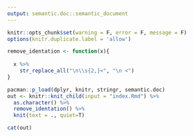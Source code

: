 ```yaml
---
output: semantic.doc::semantic_document
---
```


```r
knitr::opts_chunk$set(warning = F, error = F, message = F)
options(knitr.duplicate.label = 'allow')
```


```r
remove_identation <- function(x){
  
  x %>%
    str_replace_all("\n\\s{2,}<", "\n <")
}

pacman::p_load(dplyr, knitr, stringr, semantic.doc)
out <- knitr::knit_child(input = "index.Rmd") %>% 
  as.character() %>% 
  remove_identation() %>% 
  knit(text = ., quiet=T)
```


```r
cat(out)
```

